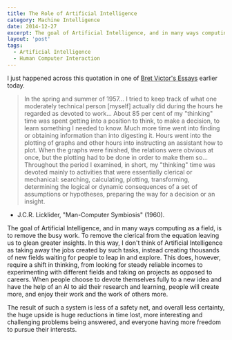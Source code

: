 ```yaml
---
title: The Role of Artificial Intelligence
category: Machine Intelligence
date: 2014-12-27
excerpt: The goal of Artificial Intelligence, and in many ways computing as a field, is to remove the busy work. To remove the clerical from the equation leaving us to glean greater insights. In this way, I don't think of Artificial Intelligence as taking away the jobs created by such tasks, instead creating thousands of new fields waiting for people to leap in and explore. This does, however, require a shift in thinking, from looking for steady reliable incomes to experimenting with different fields and taking on projects as opposed to careers. When people choose to devote themselves fully to a new idea and have the help of an AI to aid their research and learning, people will create more, and enjoy their work and the work of others more.
layout: 'post'
tags:
  - Artificial Intelligence
  - Human Computer Interaction
---
```


I just happened across this quotation in one of [Bret Victor's Essays](http://worrydream.com/MagicInk) earlier today.

> In the spring and summer of 1957... I tried to keep track of what one moderately technical person [myself] actually did during the hours he regarded as devoted to work... About 85 per cent of my "thinking" time was spent getting into a position to think, to make a decision, to learn something I needed to know. Much more time went into finding or obtaining information than into digesting it. Hours went into the plotting of graphs and other hours into instructing an assistant how to plot. When the graphs were finished, the relations were obvious at once, but the plotting had to be done in order to make them so... Throughout the period I examined, in short, my "thinking" time was devoted mainly to activities that were essentially clerical or mechanical: searching, calculating, plotting, transforming, determining the logical or dynamic consequences of a set of assumptions or hypotheses, preparing the way for a decision or an insight.

- J.C.R. Licklider, "Man-Computer Symbiosis" (1960).

The goal of Artificial Intelligence, and in many ways computing as a field, is to remove the busy work. To remove the clerical from the equation leaving us to glean greater insights. In this way, I don't think of Artificial Intelligence as taking away the jobs created by such tasks, instead creating thousands of new fields waiting for people to leap in and explore. This does, however, require a shift in thinking, from looking for steady reliable incomes to experimenting with different fields and taking on projects as opposed to careers. When people choose to devote themselves fully to a new idea and have the help of an AI to aid their research and learning, people will create more, and enjoy their work and the work of others more.

The result of such a system is less of a safety net, and overall less certainty, the huge upside is huge reductions in time lost, more interesting and challenging problems being answered, and everyone having more freedom to pursue their interests.
